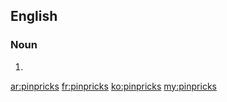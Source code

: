 ==English==

===Noun===
{{head|en|plural}}

# {{plural of|pinprick|lang=en}}

[[ar:pinpricks]]
[[fr:pinpricks]]
[[ko:pinpricks]]
[[my:pinpricks]]